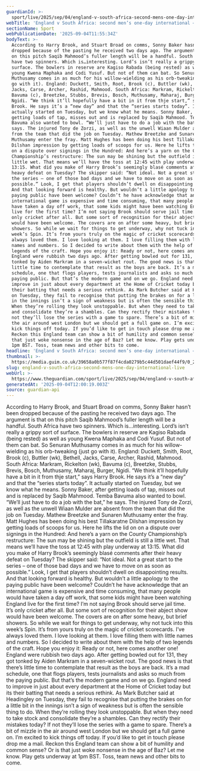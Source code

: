 ```yaml
---
guardianId: >-
  sport/live/2025/sep/04/england-v-south-africa-second-mens-one-day-international-live
webTitle: 'England v South Africa: second men’s one-day international – live'
sectionName: Sport
webPublicationDate: '2025-09-04T11:55:34Z'
bodyText: >-
  According to Harry Brook, and Stuart Broad on comms, Sonny Baker hasn’t been
  dropped because of the pasting he received two days ago. The argument is that
  on this pitch Saqib Mahmood’s fuller length will be a handful. South Africa
  have two spinners. Which is…interesting. Lord’s isn’t really a grippy sort of
  surface. The bowlers in reserve are Kagiso Rabada (being rested) as well as
  young Kwena Maphaka and Codi Yusuf. But not of them can bat. So Senuran
  Muthusamy comes in as much for his willow-wielding as his orb-tweaking (just
  go with it). England: Duckett, Smith, Root, Brook (c), Buttler (wk), Bethell,
  Jacks, Carse, Archer, Rashid, Mahmood. South Africa: Markram, Rickelton (wk),
  Bavuma (c), Breetzke, Stubbs, Brevis, Bosch, Muthusamy, Maharaj, Burger,
  Ngidi. “We think it’ll hopefully have a bit in it from thje start,” says Harry
  Brook. He says it’s a “new day” and that the “series starts today”. It
  actually started on Tuesday, but we know what he means. Sonny Baker, after
  getting loads of tap, misses out and is replaced by Saqib Mahmood. Temba
  Bavuma also wanted to bowl. “We’ll just have to do a job with the bat,” he
  says. The injured Tony de Zorzi, as well as the unwell Wiaan Mulder are absent
  from the team that did the job on Tuesday. Mathew Breetzke and Sunaren
  Muthusamy enter the fray. Matt Hughes has been doing his best Tillakaratne
  Dilshan impression by getting loads of scoops for us. Here he lifts the lid on
  on a dispute over signings in the Hundred: And here’s a yarn on the County
  Championship’s restructure: The sun may be shining but the outfield is still a
  little wet. That means we’ll have the toss at 12:45 with play underway at
  13:15. What did you make of Harry Brook’s seemingly blasé comments after their
  heavy defeat on Tuesday? The skipper said: “Not ideal. Not a great start to
  the series – one of those bad days and we have to move on as soon as
  possible.” Look, I get that players shouldn’t dwell on disappointing results.
  And that looking forward is healthy. But wouldn’t a little apology to the
  paying public have been welcome? Couldn’t he have acknowledge that an
  international game is expensive and time consuming, that many people would
  have taken a day off work, that some kids might have been watching England
  live for the first time? I’m not saying Brook should serve jail time. It’s
  only cricket after all. But some sort of recognition for their abject show
  would have been welcome. The covers are on after some heavy, but brief
  showers. So while we wait for things to get underway, why not tuck into this
  week’s Spin. It’s from yours truly on the magic of cricket scorecards. I’ve
  always loved them. I love looking at them. I love filling them with little
  names and numbers. So I decided to write about them with the help of two
  legends of the craft. Hope you enjoy it: Ready or not, here comes another one!
  England were rubbish two days ago. After getting bowled out for 131, they got
  tonked by Aiden Markram in a seven-wicket rout. The good news is that there’s
  little time to contemplate that result as the boys are back. It’s a mad
  schedule, one that flogs players, tests journalists and asks so much from the
  paying public. But that’s the modern game and on we go. England need to
  improve in just about every department at the Home of Cricket today but its
  their batting that needs a serious rethink. As Mark Butcher said at Headingley
  on Tuesday, they fail to recognise that putting the brakes on for a little bit
  in the innings isn’t a sign of weakness but is often the sensible thing to do.
  When they’re rolling they look unstoppable. But when they need to take stock
  and consolidate they’re a shambles. Can they rectify their mistakes today? If
  not they’ll lose the series with a game to spare. There’s a bit of mizzle in
  the air around west London but we should get a full game on. I’m excited to
  kick things off today. If you’d like to get in touch please drop me a mail.
  Reckon this England team can show a bit of humility and common sense? Or is
  that just woke nonsense in the age of Baz? Let me know. Play gets underway at
  1pm BST. Toss, team news and other bits to come.
headline: 'England v South Africa: second men’s one-day international – live'
thumbnail: >-
  https://media.guim.co.uk/39658a0b577f87f4cda0279b5c44d501daef44f9/0_200_4704_3764/500.jpg
slug: england-v-south-africa-second-mens-one-day-international-live
webUrl: >-
  https://www.theguardian.com/sport/live/2025/sep/04/england-v-south-africa-second-mens-one-day-international-live
generatedAt: '2025-09-04T12:00:19.003Z'
source: guardian-api
---
```

According to Harry Brook, and Stuart Broad on comms, Sonny Baker hasn’t been dropped because of the pasting he received two days ago. The argument is that on this pitch Saqib Mahmood’s fuller length will be a handful. South Africa have two spinners. Which is…interesting. Lord’s isn’t really a grippy sort of surface. The bowlers in reserve are Kagiso Rabada (being rested) as well as young Kwena Maphaka and Codi Yusuf. But not of them can bat. So Senuran Muthusamy comes in as much for his willow-wielding as his orb-tweaking (just go with it). England: Duckett, Smith, Root, Brook (c), Buttler (wk), Bethell, Jacks, Carse, Archer, Rashid, Mahmood. South Africa: Markram, Rickelton (wk), Bavuma (c), Breetzke, Stubbs, Brevis, Bosch, Muthusamy, Maharaj, Burger, Ngidi. “We think it’ll hopefully have a bit in it from thje start,” says Harry Brook. He says it’s a “new day” and that the “series starts today”. It actually started on Tuesday, but we know what he means. Sonny Baker, after getting loads of tap, misses out and is replaced by Saqib Mahmood. Temba Bavuma also wanted to bowl. “We’ll just have to do a job with the bat,” he says. The injured Tony de Zorzi, as well as the unwell Wiaan Mulder are absent from the team that did the job on Tuesday. Mathew Breetzke and Sunaren Muthusamy enter the fray. Matt Hughes has been doing his best Tillakaratne Dilshan impression by getting loads of scoops for us. Here he lifts the lid on on a dispute over signings in the Hundred: And here’s a yarn on the County Championship’s restructure: The sun may be shining but the outfield is still a little wet. That means we’ll have the toss at 12:45 with play underway at 13:15. What did you make of Harry Brook’s seemingly blasé comments after their heavy defeat on Tuesday? The skipper said: “Not ideal. Not a great start to the series – one of those bad days and we have to move on as soon as possible.” Look, I get that players shouldn’t dwell on disappointing results. And that looking forward is healthy. But wouldn’t a little apology to the paying public have been welcome? Couldn’t he have acknowledge that an international game is expensive and time consuming, that many people would have taken a day off work, that some kids might have been watching England live for the first time? I’m not saying Brook should serve jail time. It’s only cricket after all. But some sort of recognition for their abject show would have been welcome. The covers are on after some heavy, but brief showers. So while we wait for things to get underway, why not tuck into this week’s Spin. It’s from yours truly on the magic of cricket scorecards. I’ve always loved them. I love looking at them. I love filling them with little names and numbers. So I decided to write about them with the help of two legends of the craft. Hope you enjoy it: Ready or not, here comes another one! England were rubbish two days ago. After getting bowled out for 131, they got tonked by Aiden Markram in a seven-wicket rout. The good news is that there’s little time to contemplate that result as the boys are back. It’s a mad schedule, one that flogs players, tests journalists and asks so much from the paying public. But that’s the modern game and on we go. England need to improve in just about every department at the Home of Cricket today but its their batting that needs a serious rethink. As Mark Butcher said at Headingley on Tuesday, they fail to recognise that putting the brakes on for a little bit in the innings isn’t a sign of weakness but is often the sensible thing to do. When they’re rolling they look unstoppable. But when they need to take stock and consolidate they’re a shambles. Can they rectify their mistakes today? If not they’ll lose the series with a game to spare. There’s a bit of mizzle in the air around west London but we should get a full game on. I’m excited to kick things off today. If you’d like to get in touch please drop me a mail. Reckon this England team can show a bit of humility and common sense? Or is that just woke nonsense in the age of Baz? Let me know. Play gets underway at 1pm BST. Toss, team news and other bits to come.
